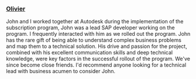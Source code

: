 ### [Olivier](https://www.linkedin.com/in/olivierveyrac/)

John and I worked together at Autodesk during the implementation of the subscription program, John was a lead SAP developer working on the program. I frequently interacted with him as we rolled out the program. John has the rare gift of being able to understand complex business problems and map them to a technical solution. His drive and passion for the project, combined with his excellent communication skills and deep technical knowledge, were key factors in the successful rollout of the program. We've since become close friends. I'd recommend anyone looking for a technical lead with business acumen to consider John.
